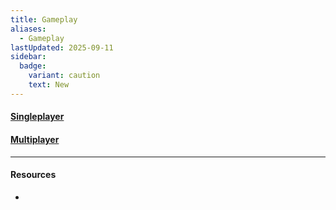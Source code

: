 ```yaml
---
title: Gameplay
aliases:
  - Gameplay
lastUpdated: 2025-09-11
sidebar:
  badge:
    variant: caution
    text: New
---
```



#### [Singleplayer](/singleplayer)
#### [Multiplayer](/multiplayer)

---

#### Resources

- <Wiki src="https://minecraft.wiki/w/Gameplay" />
